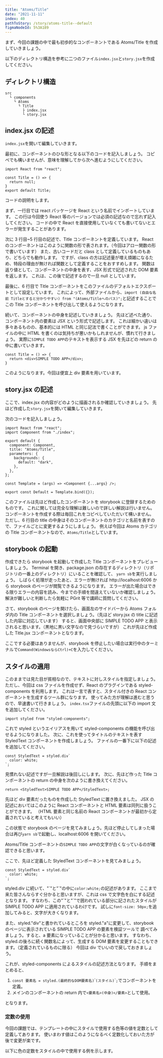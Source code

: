```yaml
---
title: "Atoms/Title"
date: "2021-11-11"
index: 40
pathToStory: /story/atoms-title--default
figmaNodeId: 5%3A189
---
```


まず、今回の課題の中で最も初歩的なコンポーネントである Atoms/Title を作成していきましょう。

以下のディレクトリ構造を参考に二つのファイル`index.jsx`と`story.jsx`を作成してください。

## ディレクトリ構造

```
src
  └ components
    └ Atoms
      └ Title
        ├ index.jsx
        └ story.jsx
```

## index.jsx の記述

`index.jsx`を開いて編集していきます。

最初に、コンポーネントのひな形となる以下のコードを記入しましょう。
コピペでも構いませんが、意味を理解してから次へ進むようにしてください。

```
import React from "react";

const Title = () => {
  return null;
}
export default Title;
```

コードの説明をします。

まず、一行目では react パッケージを React という名前でインポートしています。
この行は今回使う React 等のバージョンでは必須の記述なので忘れず記入してください。
コードの中で React を直接使用していなくても書いてないとエラーが発生することがあります。

次に 3 行目~5 行目の記述で、Title コンポーネントを定義しています。
React のコンポーネントはこのように関数の形で表されます。（今回はアロー関数の形で書いています）
また、古いコードだと class として定義しているものもあり、どちらでも動作します。
ですが、class の方は記述量が増え煩雑になるため、特段の理由が無ければ関数として定義することをおすすめします。
関数は返り値として、コンポーネントの中身を表す、JSX 形式で記述された DOM 要素を返します。
これは、この後で記述するので一旦 null としています。

最後に、6 行目で Title コンポーネントをこのファイルのデフォルトエクスポートとして設定しています。
これによって、外部ファイルから、`import (自由な名前 Titleとすると分かりやすい) from "(Atoms/Titleへのパス)";`と記述することで
この Title コンポーネントを呼び出して使えるようになります。

続いて、コンポーネントの中身を記述していきましょう。
先ほど述べた通り、コンポーネント内の要素は JSX という形式で記述します。
これは細かい違いは多々あるものの、基本的には HTML と同じ記法で書くことができます。
js ファイルの中に HTML を書くのは気持ちが悪いかもしれませんが、慣れて行きましょう。
実際に`SIMPLE TODO APP`のテキストを表示する JSX を先ほどの return の中に書いていきます。

```
const Title = () => {
  return <div>SIMPLE TODO APP</div>;
}
```

このようになります。今回は便宜上 div 要素を用いています。

## story.jsx の記述

ここで、index.jsx の内容がどのように描画されるか確認していきましょう。
先ほど作成した`story.jsx`を開いて編集していきます。

次のコードを記入しましょう。

```
import React from "react";
import Component from "./index";

export default {
  component: Component,
  title: "Atoms/Title",
  parameters: {
    backgrounds: {
      default: "dark",
    },
  },
};

const Template = (args) => <Component {...args} />;

export const Default = Template.bind({});
```

このファイルは先ほど作成したコンポーネントを storybook に登録するためのものです。
これに関しては完全な理解は難しいので詳しい解説は行いません。
コンポーネントを作成する際は毎回これをコピペしていただいて構いません。
ただし、6 行目の title の中身はそのコンポーネントのカテゴリと名前を表すので、ファイルごとに変更するようにしましょう。
例えば今回は Atoms カテゴリの Title コンポーネントなので、`Atoms/Title`としています。

## storybook の起動

作成できたら storybook を起動して作成した Title コンポーネントをプレビューしましょう。
Terminal を開き、package.json の存在するディレクトリ（リポジトリの一番上のディレクトリ）にいることを確認して、
`yarn sb`を実行しましょう。
しばらく処理が走ったあと、エラーが無ければ http://localhost:6006 から storybook のページが閲覧できるようになります。
エラーが出た場合はできる限りエラーの内容を読み、今までの手順を間違えていないか確認しましょう。
解決が難しいと判断したら気軽に PGrit 等で講師に質問してください。

さて、storybook のページを開けたら、画面左のサイドバーから Atoms フォルダ内の Title コンポーネントを選択しましょう。（先ほど story.jsx の title に記述した内容に対応しています）
すると、画面中央部に SIMPLE TODO APP と表示されると思います。（黒地に黒い文字なので見づらいですが）
これが先ほど作成した Title.jsx コンポーネントとなります。

ここでする必要はありませんが、storybook を停止したい場合は実行中のターミナルで`Command(WindowsならCtrl)+C`を入力してください。

## スタイルの適用

このままでは見た目が貧相なので、テキストに対しスタイルを指定しましょう。
ただし、今回は css ファイルを作成せず、React のプラグインである styled-components を利用します。
これは一言で表すと、スタイル付きの React コンポーネントを生成するツール群になります。
使ってみた方が理解は進むと思うので、早速書いて行きましょう。
`index.tsx`ファイルの先頭に以下の import 文を追加してください。

```
import styled from "styled-components";
```

これで styled というエイリアスを用いて styled-components の機能を呼び出せるようになりました。
次に、これを使ってタイトルのテキストを表す StyledText コンポーネントを作成しましょう。
ファイルの一番下に以下の記述を追加してください。

```
const StyledText = styled.div`
  color: white;
`;
```

見慣れない記述ですが一旦解説は後回しにします。
次に、先ほど作った Title コンポーネントの return の中身を次のように書き換えてください。

```
return <StyledText>SIMPLE TODO APP</StyledText>;
```

先ほど div 要素だったものを作成した StyledText に置き換えました。
JSX の記述においてはこのように React コンポーネントと HTML 要素は同列に扱うことができます。
（HTML 要素と同じ名前の React コンポーネントが最初から定義されていると考えてもいい）

この状態で storybook のページを見てみましょう。先ほど停止してしまった場合は再び`yarn sb`で起動し、localhost:6006 を開いてください。

Atoms/Title コンポーネントの`SIMPLE TODO APP`の文字が白くなっているのが確認できると思います。

ここで、先ほど定義した StyledText コンポーネントを見てみましょう。

```
const StyledText = styled.div`
  color: white;
`;
```

styled.div に続いて、"\`"と"\`"の中に`color:white;`の記述があります。
ここまで来た皆さんならすぐ分かると思いますが、これは css で文字色を白にする記述となります。
すなわち、この"\`"と"\`"で囲われている部分に記されたスタイルが SIMPLE TODO APP に適用されているわけです。
試しに`font-size: 50px;`を追加してみると、文字が大きくなります。

また、styled."div"と書かれているところを styled."a"に変更して、storybook のページに表示されている SIMPLE TODO APP の要素を検証ツールで
調べてみましょう。すると、a 要素になっていることが分かると思います。
すなわち、styled.の後ろに続く関数名によって、生成する DOM 要素を変更することもできます。（定義されているものに限る）
今回は div でいいので戻しておきましょう。

これが、styled-components によるスタイルの記述方法となります。
手順をまとめると、

1. `const 要素名 = styled.(最終的なDOM要素名)`\``(スタイル)`\``;`でコンポーネントを定義。
2. メインのコンポーネントの return 内で`<要素名>(中身)</要素>`として使用。

となります。

### 定数の使用

今回の課題では、テンプレートの中にスタイルで使用する色等の値を定数として定義してあります。
使いまわす値はこのようになるべく定数化しておいた方が後で変更が楽です。

以下に色の定数をスタイルの中で使用する例を示します。

